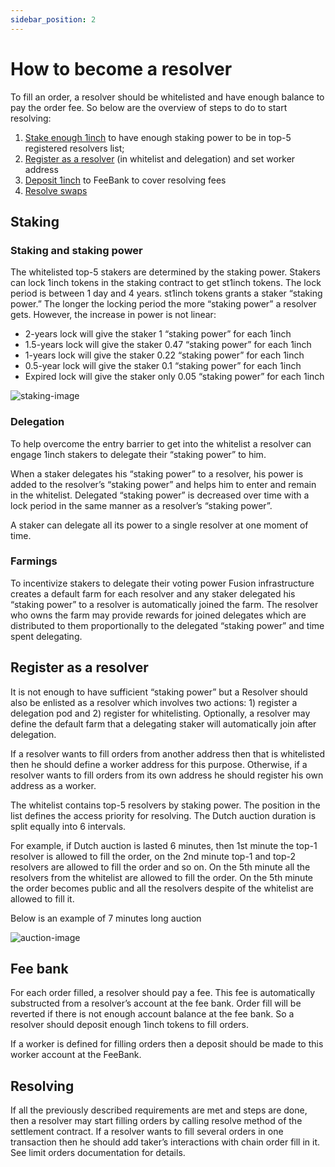 ```yaml
---
sidebar_position: 2
---
```


# How to become a resolver

To fill an order, a resolver should be whitelisted and have enough balance to pay the order fee. So below are the overview of steps to do to start resolving:

1. <a href="#staking-and-staking-power">Stake enough 1inch</a> to have enough staking power to be in top-5 registered resolvers list;
2. <a href="#register-as-a-resolver">Register as a resolver</a> (in whitelist and delegation) and set worker address
3. <a href="#fee-bank">Deposit 1inch</a> to FeeBank to cover resolving fees
4. <a href="#resolving">Resolve swaps</a>

## Staking

### Staking and staking power

The whitelisted top-5 stakers are determined by the staking power. Stakers can lock 1inch tokens in the staking contract to get st1inch tokens. The lock period is between 1 day and 4 years. st1inch tokens grants a staker “staking power.” The longer the locking period the more “staking power” a resolver gets. However, the increase in power is not linear:

* 2-years lock will give the staker 1 “staking power” for each 1inch
* 1.5-years lock will give the staker 0.47 “staking power” for each 1inch
* 1-years lock will give the staker 0.22 “staking power” for each 1inch
* 0.5-year lock will give the staker 0.1 “staking power” for each 1inch
* Expired lock will give the staker only 0.05 “staking power” for each 1inch


<img src='/img/fusion/staking-image.png' alt="staking-image"/>


### Delegation

To help overcome the entry barrier to get into the whitelist a resolver can engage 1inch stakers to delegate their “staking power” to him.

When a staker delegates his “staking power” to a resolver, his power is added to the resolver’s “staking power” and helps him to enter and remain in the whitelist. Delegated “staking power” is decreased over time with a lock period in the same manner as a resolver’s “staking power”.

A staker can delegate all its power to a single resolver at one moment of time.

### Farmings

To incentivize stakers to delegate their voting power Fusion infrastructure creates a default farm for each resolver and any staker delegated his “staking power” to a resolver is automatically joined the farm. The resolver who owns the farm may provide rewards for joined delegates which are distributed to them proportionally to the delegated “staking power” and time spent delegating.

## Register as a resolver

It is not enough to have sufficient “staking power” but a Resolver should also be enlisted as a resolver which involves two actions: 1) register a delegation pod and 2) register for whitelisting. Optionally, a resolver may define the default farm that a delegating staker will automatically join after delegation.

If a resolver wants to fill orders from another address then that is whitelisted then he should define a worker address for this purpose. Otherwise, if a resolver wants to fill orders from its own address he should register his own address as a worker.

The whitelist contains top-5 resolvers by staking power. The position in the list defines the access priority for resolving. The Dutch auction duration is split equally into 6 intervals.

For example, if Dutch auction is lasted 6 minutes, then 1st minute the top-1 resolver is allowed to fill the order, on the 2nd minute top-1 and top-2 resolvers are allowed to fill the order and so on. On the 5th minute all the resolvers from the whitelist are allowed to fill the order. On the 5th minute the order becomes public and all the resolvers despite of the whitelist are allowed to fill it.

Below is an example of 7 minutes long auction

<img src='/img/fusion/auction.png' alt="auction-image"/>

## Fee bank

For each order filled, a resolver should pay a fee. This fee is automatically substructed from a resolver’s account at the fee bank. Order fill will be reverted if there is not enough account balance at the fee bank. So a resolver should deposit enough 1inch tokens to fill orders.

If a worker is defined for filling orders then a deposit should be made to this worker account at the FeeBank.

## Resolving

If all the previously described requirements are met and steps are done, then a resolver may start filling orders by calling resolve method of the settlement contract. If a resolver wants to fill several orders in one transaction then he should add taker’s interactions with chain order fill in it. See limit orders documentation for details.


